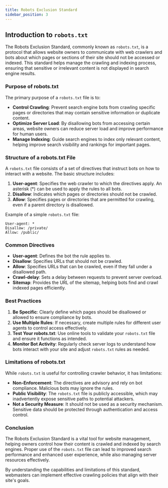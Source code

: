 ```yaml
---
title: Robots Exclusion Standard
sidebar_position: 3
---
```


## Introduction to `robots.txt`

The Robots Exclusion Standard, commonly known as `robots.txt`, is a protocol that allows website owners to communicate with web crawlers and bots about which pages or sections of their site should not be accessed or indexed. This standard helps manage the crawling and indexing process, ensuring that sensitive or irrelevant content is not displayed in search engine results.

### Purpose of robots.txt

The primary purpose of a `robots.txt` file is to:

- **Control Crawling**: Prevent search engine bots from crawling specific pages or directories that may contain sensitive information or duplicate content.
- **Optimize Server Load**: By disallowing bots from accessing certain areas, website owners can reduce server load and improve performance for human users.
- **Manage Indexing**: Guide search engines to index only relevant content, helping improve search visibility and rankings for important pages.

### Structure of a robots.txt File

A `robots.txt` file consists of a set of directives that instruct bots on how to interact with a website. The basic structure includes:

1. **User-agent**: Specifies the web crawler to which the directives apply. An asterisk (*) can be used to apply the rules to all bots.
2. **Disallow**: Indicates which pages or directories should not be crawled.
3. **Allow**: Specifies pages or directories that are permitted for crawling, even if a parent directory is disallowed.

Example of a simple `robots.txt` file:

```
User-agent: * 
Disallow: /private/ 
Allow: /public/
```

### Common Directives

- **User-agent**: Defines the bot the rule applies to.
- **Disallow**: Specifies URLs that should not be crawled.
- **Allow**: Specifies URLs that can be crawled, even if they fall under a disallowed path.
- **Crawl-delay**: Sets a delay between requests to prevent server overload.
- **Sitemap**: Provides the URL of the sitemap, helping bots find and crawl indexed pages efficiently.

### Best Practices

1. **Be Specific**: Clearly define which pages should be disallowed or allowed to ensure compliance by bots.
2. **Use Multiple Rules**: If necessary, create multiple rules for different user agents to control access effectively.
3. **Test Your robots.txt**: Use online tools to validate your `robots.txt` file and ensure it functions as intended.
4. **Monitor Bot Activity**: Regularly check server logs to understand how bots interact with your site and adjust `robots.txt` rules as needed.

### Limitations of robots.txt

While `robots.txt` is useful for controlling crawler behavior, it has limitations:

- **Non-Enforcement**: The directives are advisory and rely on bot compliance. Malicious bots may ignore the rules.
- **Public Visibility**: The `robots.txt` file is publicly accessible, which may inadvertently expose sensitive paths to potential attackers.
- **Not a Security Measure**: It should not be used as a security mechanism. Sensitive data should be protected through authentication and access control.

### Conclusion

The Robots Exclusion Standard is a vital tool for website management, helping owners control how their content is crawled and indexed by search engines. Proper use of the `robots.txt` file can lead to improved search performance and enhanced user experience, while also managing server resources effectively. 

By understanding the capabilities and limitations of this standard, webmasters can implement effective crawling policies that align with their site's goals.
